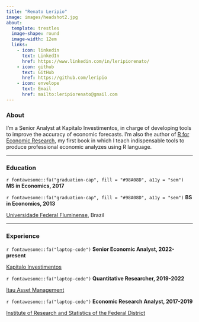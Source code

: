 ```yaml
---
title: "Renato Leripio"
image: images/headshot2.jpg
about: 
  template: trestles
  image-shape: round
  image-width: 12em
  links:
    - icon: linkedin
      text: LinkedIn
      href: https://www.linkedin.com/in/leripiorenato/
    - icon: github
      text: GitHub
      href: https://github.com/leripio
    - icon: envelope
      text: Email
      href: mailto:leripiorenato@gmail.com
---
```

### About

I’m a Senior Analyst at Kapitalo Investimentos, in charge of developing tools to improve the accuracy of economic forecasts. I'm also the author of [R for Economic Research](http://book.rleripio.com){target="_blank"}, my first book in which I teach indispensable tools to produce professional economic analyzes using R language. 

-----------------------------------------------------------------------------------------------------------------------------------

### Education

`r fontawesome::fa("graduation-cap", fill = "#98A08D", a11y = "sem")` **MS in Economics, 2017** </p>
`r fontawesome::fa("graduation-cap", fill = "#98A08D", a11y = "sem")` **BS in Economics, 2013** </p>
<p class="custom-filiation">[Universidade Federal Fluminense](https://www.uff.br/), Brazil</p>

-----------------------------------------------------------------------------------------------------------------------------------

### Experience

`r fontawesome::fa("laptop-code")` **Senior Economic Analyst, 2022-present**</p> 
<p class="custom-filiation">[Kapitalo Investimentos](https://www.kapitalo.com.br)</p>  

`r fontawesome::fa("laptop-code")` **Quantitative Researcher, 2019-2022**</p> 
<p class="custom-filiation">[Itau Asset Management](https://www.itauassetmanagement.com.br/)</p>

`r fontawesome::fa("laptop-code")` **Economic Research Analyst, 2017-2019**</p>
<p class="custom-filiation">[Institute of Research and Statistics of the Federal District](https://www.ipe.df.gov.br/)</p>

